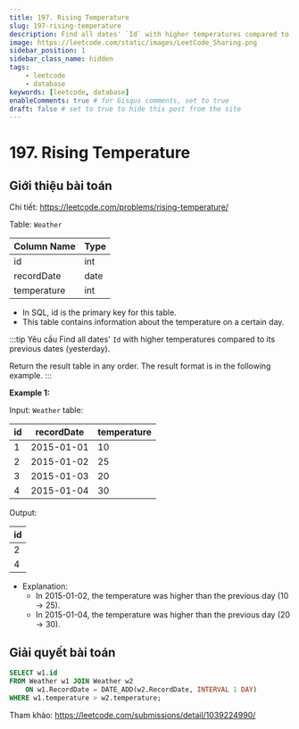 ```yaml
---
title: 197. Rising Temperature
slug: 197-rising-temperature
description: Find all dates' `Id` with higher temperatures compared to its previous dates (yesterday).
image: https://leetcode.com/static/images/LeetCode_Sharing.png
sidebar_position: 1
sidebar_class_name: hidden
tags:
    - leetcode
    - database
keywords: [leetcode, database]
enableComments: true # for Gisqus comments, set to true
draft: false # set to true to hide this post from the site
---
```


# 197. Rising Temperature

## Giới thiệu bài toán

Chi tiết: https://leetcode.com/problems/rising-temperature/

Table: `Weather`

| Column Name   | Type    |
| ------------- | ------- |
| id            | int     |
| recordDate    | date    |
| temperature   | int     |

- In SQL, id is the primary key for this table.
- This table contains information about the temperature on a certain day.
 
:::tip Yêu cầu
Find all dates' `Id` with higher temperatures compared to its previous dates (yesterday). 

Return the result table in any order. The result format is in the following example.
:::

**Example 1:**

Input: `Weather` table:

| id | recordDate | temperature |
| -- | ---------- | ----------- |
| 1  | 2015-01-01 | 10          |
| 2  | 2015-01-02 | 25          |
| 3  | 2015-01-03 | 20          |
| 4  | 2015-01-04 | 30          |

Output: 

| id |
| -- |
| 2  |
| 4  |

- Explanation: 
    + In 2015-01-02, the temperature was higher than the previous day (10 -> 25).
    + In 2015-01-04, the temperature was higher than the previous day (20 -> 30).

## Giải quyết bài toán

```sql
SELECT w1.id 
FROM Weather w1 JOIN Weather w2
    ON w1.RecordDate = DATE_ADD(w2.RecordDate, INTERVAL 1 DAY)
WHERE w1.temperature > w2.temperature;
```

Tham khảo: https://leetcode.com/submissions/detail/1039224990/